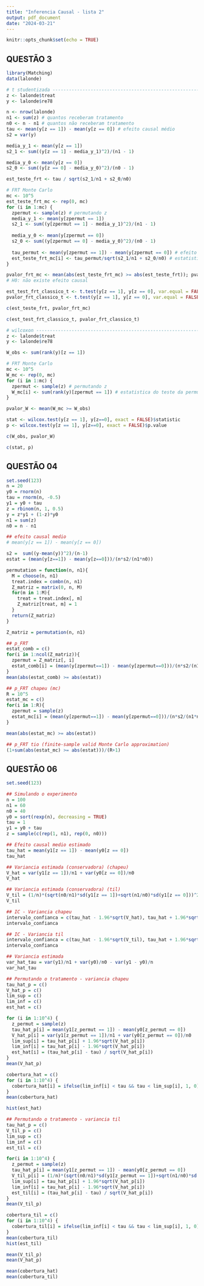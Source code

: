 ```yaml
---
title: "Inferencia Causal - lista 2"
output: pdf_document
date: "2024-03-21"
---
```


```r
knitr::opts_chunk$set(echo = TRUE)
```

## QUESTÃO 3

```r
library(Matching)
data(lalonde)

# t studentizada ----------------------------------------------------------
z <- lalonde$treat
y <- lalonde$re78

n <- nrow(lalonde)
n1 <- sum(z) # quantos receberam tratamento
n0 <- n - n1 # quantos não receberam tratamento
tau <- mean(y[z == 1]) - mean(y[z == 0]) # efeito causal médio
s2 = var(y)

media_y_1 <- mean(y[z == 1])
s2_1 <- sum((y[z == 1] - media_y_1)^2)/(n1 - 1)

media_y_0 <- mean(y[z == 0])
s2_0 <- sum((y[z == 0] - media_y_0)^2)/(n0 - 1)

est_teste_frt <- tau / sqrt(s2_1/n1 + s2_0/n0)

# FRT Monte Carlo
mc <- 10^5
est_teste_frt_mc <- rep(0, mc)
for (i in 1:mc) {
  zpermut <- sample(z) # permutando z
  media_y_1 <- mean(y[zpermut == 1])
  s2_1 <- sum((y[zpermut == 1] - media_y_1)^2)/(n1 - 1)
  
  media_y_0 <- mean(y[zpermut == 0])
  s2_0 <- sum((y[zpermut == 0] - media_y_0)^2)/(n0 - 1)
  
  tau_permut <- mean(y[zpermut == 1]) - mean(y[zpermut == 0]) # efeito causal medio da permutação
  est_teste_frt_mc[i] <- tau_permut/sqrt(s2_1/n1 + s2_0/n0) # estatistica do teste da permutação
}

pvalor_frt_mc <- mean(abs(est_teste_frt_mc) >= abs(est_teste_frt)); pvalor_frt_mc
# H0: não existe efeito causal

est_test_frt_classico_t <- t.test(y[z == 1], y[z == 0], var.equal = FALSE)$statistic
pvalor_frt_classico_t <- t.test(y[z == 1], y[z == 0], var.equal = FALSE)$p.value
```

```r
c(est_teste_frt, pvalor_frt_mc)
```

```r
c(est_test_frt_classico_t, pvalor_frt_classico_t)
```

```r
# wilcoxon ----------------------------------------------------------------
z <- lalonde$treat
y <- lalonde$re78

W_obs <- sum(rank(y)[z == 1])

# FRT Monte Carlo
mc <- 10^5
W_mc <- rep(0, mc)
for (i in 1:mc) {
  zpermut <- sample(z) # permutando z
  W_mc[i] <- sum(rank(y)[zpermut == 1]) # estatistica do teste da permutação
}

pvalor_W <- mean(W_mc >= W_obs)

stat <- wilcox.test(y[z == 1], y[z==0], exact = FALSE)$statistic
p <- wilcox.test(y[z == 1], y[z==0], exact = FALSE)$p.value
```

```r
c(W_obs, pvalor_W)
```

```r
c(stat, p)
```

## QUESTÃO 04

```r
set.seed(123)
n = 20
y0 = rnorm(n)
tau = rnorm(n, -0.5)
y1 = y0 + tau
z = rbinom(n, 1, 0.5)
y = z*y1 + (1-z)*y0
n1 = sum(z)
n0 = n - n1

## efeito causal medio
# mean(y[z == 1]) - mean(y[z == 0])

s2 =  sum((y-mean(y))^2)/(n-1)
estat = (mean(y[z==1]) - mean(y[z==0]))/(n*s2/(n1*n0))

permutation = function(n, n1){
  M = choose(n, n1)
  treat.index = combn(n, n1)
  Z_matriz = matrix(0, n, M)
  for(m in 1:M){
    treat = treat.index[, m]
    Z_matriz[treat, m] = 1
  }
  return(Z_matriz)
}

Z_matriz = permutation(n, n1)

## p_FRT
estat_comb = c()
for(i in 1:ncol(Z_matriz)){
  zpermut = Z_matriz[, i]
  estat_comb[i] = (mean(y[zpermut==1]) - mean(y[zpermut==0]))/(n*s2/(n1*n0))
}
mean(abs(estat_comb) >= abs(estat))
```

```r
## p_FRT chapeu (mc)
R = 10^5
estat_mc = c()
for(i in 1:R){
  zpermut = sample(z)
  estat_mc[i] = (mean(y[zpermut==1]) - mean(y[zpermut==0]))/(n*s2/(n1*n0))
}

mean(abs(estat_mc) >= abs(estat))
```

```r
## p_FRT tio (finite-sample valid Monte Carlo approximation)
(1+sum(abs(estat_mc) >= abs(estat)))/(R+1)
```

## QUESTÃO 06

```r
set.seed(123)

## Simulando o experimento
n = 100
n1 = 60
n0 = 40
y0 = sort(rexp(n), decreasing = TRUE)
tau = 1
y1 = y0 + tau
z = sample(c(rep(1, n1), rep(0, n0)))

## Efeito causal medio estimado
tau_hat = mean(y1[z == 1]) - mean(y0[z == 0])
tau_hat

## Variancia estimada (conservadora) (chapeu)
V_hat = var(y1[z == 1])/n1 + var(y0[z == 0])/n0
V_hat

## Variancia estimada (conservadora) (til)
V_til = (1/n)*(sqrt(n0/n1)*sd(y1[z == 1])+sqrt(n1/n0)*sd(y1[z == 0]))^2
V_til

## IC - Variancia chapeu
intervalo_confianca = c(tau_hat - 1.96*sqrt(V_hat), tau_hat + 1.96*sqrt(V_hat))
intervalo_confianca

## IC - Variancia til
intervalo_confianca = c(tau_hat - 1.96*sqrt(V_til), tau_hat + 1.96*sqrt(V_til))
intervalo_confianca

## Variancia estimada
var_hat_tau = var(y1)/n1 + var(y0)/n0 - var(y1 - y0)/n
var_hat_tau

## Permutando o tratamento - variancia chapeu
tau_hat_p = c()
V_hat_p = c()
lim_sup = c()
lim_inf = c()
est_hat = c()

for (i in 1:10^4) {
  z_permut = sample(z)
  tau_hat_p[i] = mean(y1[z_permut == 1]) - mean(y0[z_permut == 0])
  V_hat_p[i] = var(y1[z_permut == 1])/n1 + var(y0[z_permut == 0])/n0
  lim_sup[i] = tau_hat_p[i] + 1.96*sqrt(V_hat_p[i])
  lim_inf[i] = tau_hat_p[i] - 1.96*sqrt(V_hat_p[i])
  est_hat[i] = (tau_hat_p[i] - tau) / sqrt(V_hat_p[i])
}
mean(V_hat_p)

cobertura_hat = c()
for (i in 1:10^4) {
  cobertura_hat[i] = ifelse(lim_inf[i] < tau && tau < lim_sup[i], 1, 0)
}
mean(cobertura_hat)

hist(est_hat)

## Permutando o tratamento - variancia til
tau_hat_p = c()
V_til_p = c()
lim_sup = c()
lim_inf = c()
est_til = c()

for(i in 1:10^4) {
  z_permut = sample(z)
  tau_hat_p[i] = mean(y1[z_permut == 1]) - mean(y0[z_permut == 0])
  V_til_p[i] = (1/n)*(sqrt(n0/n1)*sd(y1[z_permut == 1])+sqrt(n1/n0)*sd(y1[z_permut == 0]))^2
  lim_sup[i] = tau_hat_p[i] + 1.96*sqrt(V_hat_p[i])
  lim_inf[i] = tau_hat_p[i] - 1.96*sqrt(V_hat_p[i])
  est_til[i] = (tau_hat_p[i] - tau) / sqrt(V_hat_p[i])
}
mean(V_til_p)

cobertura_til = c()
for (i in 1:10^4) {
  cobertura_til[i] = ifelse(lim_inf[i] < tau && tau < lim_sup[i], 1, 0)
}
mean(cobertura_til)
hist(est_til)

mean(V_til_p)
mean(V_hat_p)

mean(cobertura_hat)
mean(cobertura_til)
```

